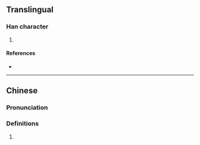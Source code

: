 {{character info/new}}
==Translingual==

===Han character===
{{Han char|rn=72|rad=日|as=07|sn=11|four=|canj=AQHL|ids=⿰日折}}

# {{defn|Han|sort=日07}}

====References====
* {{Han ref|kx=0496.040|dkj=13954|dj=0862.090|hdz=21510.070|uh=6663|ud=26211}}

----

==Chinese==
{{zh-forms}}

===Pronunciation===
{{zh-pron
|m=zhé
|c=zai3,zit3
|mc=y
|oc=y
}}

===Definitions===
{{zh-hanzi}}

# {{defn|lang=zh}}